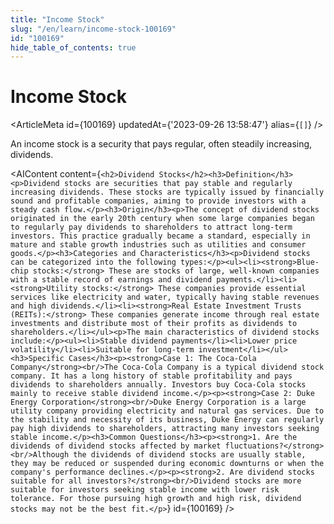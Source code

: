 ```yaml
---
title: "Income Stock"
slug: "/en/learn/income-stock-100169"
id: "100169"
hide_table_of_contents: true
---
```



# Income Stock

<ArticleMeta id={100169} updatedAt={'2023-09-26 13:58:47'} alias={`[]`} />
<div className='border-solid border-b border-t-0 my-4 border-[var(--ifm-color-gray-300)]' />

An income stock is a security that pays regular, often steadily increasing, dividends.

<AIContent content={`<h2>Dividend Stocks</h2><h3>Definition</h3><p>Dividend stocks are securities that pay stable and regularly increasing dividends. These stocks are typically issued by financially sound and profitable companies, aiming to provide investors with a steady cash flow.</p><h3>Origin</h3><p>The concept of dividend stocks originated in the early 20th century when some large companies began to regularly pay dividends to shareholders to attract long-term investors. This practice gradually became a standard, especially in mature and stable growth industries such as utilities and consumer goods.</p><h3>Categories and Characteristics</h3><p>Dividend stocks can be categorized into the following types:</p><ul><li><strong>Blue-chip stocks:</strong> These are stocks of large, well-known companies with a stable record of earnings and dividend payments.</li><li><strong>Utility stocks:</strong> These companies provide essential services like electricity and water, typically having stable revenues and high dividends.</li><li><strong>Real Estate Investment Trusts (REITs):</strong> These companies generate income through real estate investments and distribute most of their profits as dividends to shareholders.</li></ul><p>The main characteristics of dividend stocks include:</p><ul><li>Stable dividend payments</li><li>Lower price volatility</li><li>Suitable for long-term investment</li></ul><h3>Specific Cases</h3><p><strong>Case 1: The Coca-Cola Company</strong><br/>The Coca-Cola Company is a typical dividend stock company. It has a long history of stable profitability and pays dividends to shareholders annually. Investors buy Coca-Cola stocks mainly to receive stable dividend income.</p><p><strong>Case 2: Duke Energy Corporation</strong><br/>Duke Energy Corporation is a large utility company providing electricity and natural gas services. Due to the stability and necessity of its business, Duke Energy can regularly pay high dividends to shareholders, attracting many investors seeking stable income.</p><h3>Common Questions</h3><p><strong>1. Are the dividends of dividend stocks affected by market fluctuations?</strong><br/>Although the dividends of dividend stocks are usually stable, they may be reduced or suspended during economic downturns or when the company's performance declines.</p><p><strong>2. Are dividend stocks suitable for all investors?</strong><br/>Dividend stocks are more suitable for investors seeking stable income with lower risk tolerance. For those pursuing high growth and high risk, dividend stocks may not be the best fit.</p>`} id={100169} />
